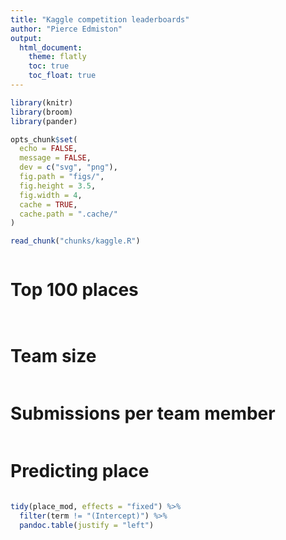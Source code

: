```yaml
---
title: "Kaggle competition leaderboards"
author: "Pierce Edmiston"
output:
  html_document:
    theme: flatly
    toc: true
    toc_float: true
---
```


```r
library(knitr)
library(broom)
library(pander)

opts_chunk$set(
  echo = FALSE,
  message = FALSE,
  dev = c("svg", "png"),
  fig.path = "figs/",
  fig.height = 3.5,
  fig.width = 4,
  cache = TRUE,
  cache.path = ".cache/"
)

read_chunk("chunks/kaggle.R")
```

```r
```

# Top 100 places

```r
```

```r
```

# Team size

```r
```

# Submissions per team member

```r
```

# Predicting place

```r
```

```r
tidy(place_mod, effects = "fixed") %>%
  filter(term != "(Intercept)") %>%
  pandoc.table(justify = "left")
```

```r
```